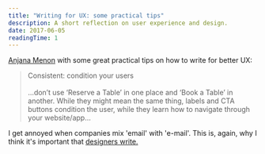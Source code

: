 ```yaml
---
title: "Writing for UX: some practical tips"
description: A short reflection on user experience and design.
date: 2017-06-05
readingTime: 1
---
```


<a href="https://blog.prototypr.io/writing-for-ux-some-practical-tips-f44b1d6c3927" target="_blank">Anjana Menon</a> with some great practical tips on how to write for better UX:

> Consistent: condition your users<br /><br />&#8230;don’t use ‘Reserve a Table’ in one place and ‘Book a Table’ in another. While they might mean the same thing, labels and CTA buttons condition the user, while they learn how to navigate through your website/app&#8230;

I get annoyed when companies mix 'email' with 'e-mail'. This is, again, why I think it's important that <a href="https://antonsten.com/designers-write/">designers write.</a>